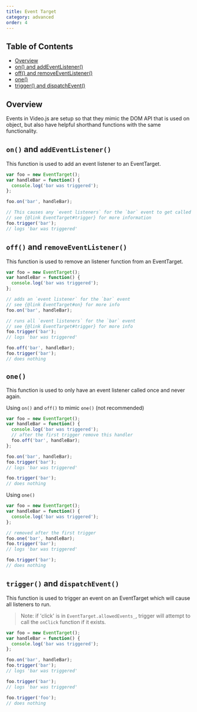```yaml
---
title: Event Target
category: advanced
order: 4
---
```


## Table of Contents

* [Overview](#overview)
* [on() and addEventListener()](#on-and-addeventlistener)
* [off() and removeEventListener()](#off-and-removeeventlistener)
* [one()](#one)
* [trigger() and dispatchEvent()](#trigger-and-dispatchevent)

## Overview

Events in Video.js are setup so that they mimic the DOM API that is used on object, but also have helpful shorthand functions with the same functionality.

## `on()` and `addEventListener()`

This function is used to add an event listener to an EventTarget.

```js
var foo = new EventTarget();
var handleBar = function() {
  console.log('bar was triggered');
};

foo.on('bar', handleBar);

// This causes any `event listeners` for the `bar` event to get called
// see {@link EventTarget#trigger} for more information
foo.trigger('bar');
// logs 'bar was triggered'
```

## `off()` and `removeEventListener()`

This function is used to remove an listener function from an EventTarget.

```js
var foo = new EventTarget();
var handleBar = function() {
  console.log('bar was triggered');
};

// adds an `event listener` for the `bar` event
// see {@link EventTarget#on} for more info
foo.on('bar', handleBar);

// runs all `event listeners` for the `bar` event
// see {@link EventTarget#trigger} for more info
foo.trigger('bar');
// logs 'bar was triggered'

foo.off('bar', handleBar);
foo.trigger('bar');
// does nothing
```

## `one()`

This function is used to only have an event listener called once and never again.

Using `on()` and `off()` to mimic `one()` (not recommended)

```js
var foo = new EventTarget();
var handleBar = function() {
  console.log('bar was triggered');
  // after the first trigger remove this handler
  foo.off('bar', handleBar);
};

foo.on('bar', handleBar);
foo.trigger('bar');
// logs 'bar was triggered'

foo.trigger('bar');
// does nothing
```

Using `one()`

```js
var foo = new EventTarget();
var handleBar = function() {
  console.log('bar was triggered');
};

// removed after the first trigger
foo.one('bar', handleBar);
foo.trigger('bar');
// logs 'bar was triggered'

foo.trigger('bar');
// does nothing
```

## `trigger()` and `dispatchEvent()`

This function is used to trigger an event on an EventTarget which will cause all listeners to run.

> Note: if 'click' is in `EventTarget.allowedEvents_`, trigger will attempt to call the
>       `onClick` function if it exists.

```js
var foo = new EventTarget();
var handleBar = function() {
  console.log('bar was triggered');
};

foo.on('bar', handleBar);
foo.trigger('bar');
// logs 'bar was triggered'

foo.trigger('bar');
// logs 'bar was triggered'

foo.trigger('foo');
// does nothing
```
